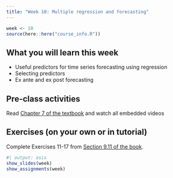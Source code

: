 ```yaml
---
title: "Week 10: Multiple regression and forecasting"
---
```


```r
week <- 10
source(here::here("course_info.R"))
```

## What you will learn this week

* Useful predictors for time series forecasting using regression
* Selecting predictors
* Ex ante and ex post forecasting

## Pre-class activities

Read [Chapter 7 of the textbook](https://otexts.com/fpp3/regression.html) and watch all embedded videos

## Exercises (on your own or in tutorial)

Complete Exercises 11-17 from [Section 9.11 of the book](https://otexts.com/fpp3/??-exercises.html).

```r
#| output: asis
show_slides(week)
show_assignments(week)
```

